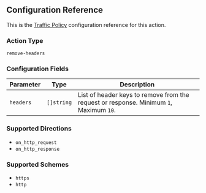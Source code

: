 ## Configuration Reference

This is the [Traffic Policy](/docs/http/traffic-policy/) configuration
reference for this action.

### Action Type

`remove-headers`

### Configuration Fields

| Parameter | Type       | Description                                                                            |
| --------- | ---------- | -------------------------------------------------------------------------------------- |
| `headers` | `[]string` | List of header keys to remove from the request or response. Minimum `1`, Maximum `10`. |

### Supported Directions

- `on_http_request`
- `on_http_response`

### Supported Schemes

- `https`
- `http`
